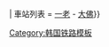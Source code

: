 {{鐵道路線|
| 模板名稱 = 大佛线
| 名稱 = [[大佛线]]
| 代表色 = #0066b3
| 背景顏色 = #ffffff
| Logo = {{#ifeq: {{NAMESPACE}}|{{ns:0}}|[[File:Korail logo.svg|70px]]}}
| 車站列表 = [[一老站|一老]] - [[大佛站|大佛]]}}<noinclude>
[[Category:韩国铁路模板]]

</noinclude>